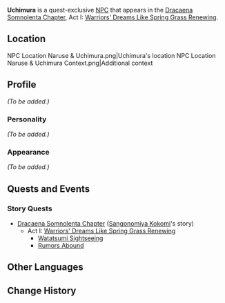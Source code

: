 {{Meta
<!-- REMOVE THIS TEMPLATE AFTER ADDING MISSING INFO -->
|missing_NPC_profile  = yes
}}
{{Character Infobox
|type             = Quest NPC
|image            = NPC Uchimura.png
|region           = Inazuma
|affiliation      = Watatsumi Army
|title            = Sangonomiya Samurai
}}
'''Uchimura''' {{Lang|ja=内村}} is a quest-exclusive [[NPC]] that appears in the [[Dracaena Somnolenta Chapter]], Act I: [[Warriors' Dreams Like Spring Grass Renewing]].

==Location==
<gallery hideaddbutton="true" captionalign="center">
NPC Location Naruse & Uchimura.png|Uchimura's location
NPC Location Naruse & Uchimura Context.png|Additional context
</gallery>

==Profile==
<!-- detailed story/lore information goes here -->
''(To be added.)''

===Personality===
''(To be added.)''

===Appearance===
''(To be added.)''

==Quests and Events==
===Story Quests===
* [[Dracaena Somnolenta Chapter]] ([[Sangonomiya Kokomi]]'s story)
** Act I: [[Warriors' Dreams Like Spring Grass Renewing]]
*** [[Watatsumi Sightseeing]]
*** [[Rumors Abound]]

==Other Languages==
{{Other Languages|default_hidden = 1
|en      = Uchimura
|zhs     = 内村
|zhs_rm  = Nèicūn
|zht     = 內村
|zht_rm  = Nèicūn
|ja      = 内村
|ja_rm   = Uchimura
|ko      = 우치무라
|ko_rm   = Uchimura
|es      = Uchimura
|fr      = Uchimura
|ru      = Утимура
|th      = Uchimura
|vi      = Uchimura
|de      = Uchimura
|id      = Uchimura
|pt      = Uchimura
}}

==Change History==
{{Change History|2.1}}